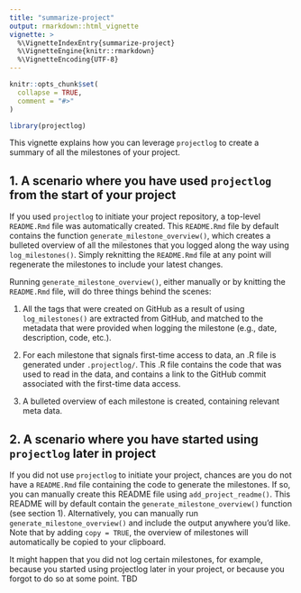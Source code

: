 ```yaml
---
title: "summarize-project"
output: rmarkdown::html_vignette
vignette: >
  %\VignetteIndexEntry{summarize-project}
  %\VignetteEngine{knitr::rmarkdown}
  %\VignetteEncoding{UTF-8}
---
```


```r
knitr::opts_chunk$set(
  collapse = TRUE,
  comment = "#>"
)
```

```r
library(projectlog)
```

This vignette explains how you can leverage `projectlog` to create a summary of all the milestones of your project.

## 1. A scenario where you have used `projectlog` from the start of your project

If you used `projectlog` to initiate your project repository, a top-level `README.Rmd` file was automatically created.
This `README.Rmd` file by default contains the function `generate_milestone_overview()`, which creates a bulleted overview of all the milestones that you logged along the way using `log_milestones()`.
Simply reknitting the `README.Rmd` file at any point will regenerate the milestones to include your latest changes.

Running `generate_milestone_overview()`, either manually or by knitting the `README.Rmd` file, will do three things behind the scenes:

1. All the tags that were created on GitHub as a result of using `log_milestones()` are extracted from GitHub, and matched to the metadata that were provided when logging the milestone (e.g., date, description, code, etc.).

2. For each milestone that signals first-time access to data, an .R file is generated under `.projectlog/`. This .R file contains the code that was used to read in the data, and contains a link to the GitHub commit associated with the first-time data access.

3. A bulleted overview of each milestone is created, containing relevant meta data.

## 2. A scenario where you have started using `projectlog` later in project

If you did not use `projectlog` to initiate your project, chances are you do not have a `README.Rmd` file containing the code to generate the milestones.
If so, you can manually create this README file using `add_project_readme()`.
This README will by default contain the `generate_milestone_overview()` function (see section 1).
Alternatively, you can manually run `generate_milestone_overview()` and include the output anywhere you'd like.
Note that by adding `copy = TRUE`, the overview of milestones will automatically be copied to your clipboard.

It might happen that you did not log certain milestones, for example, because you started using projectlog later in your project, or because you forgot to do so at some point.
TBD


